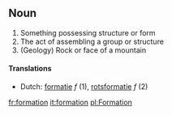 ==Noun==
# Something possessing structure or form
# The act of assembling a group or structure
# (Geology) Rock or face of a mountain

==== Translations ====
*Dutch: [[formatie]] ''f'' (1), [[rotsformatie]] ''f'' (2)

[[fr:formation]]
[[it:formation]]
[[pl:Formation]]